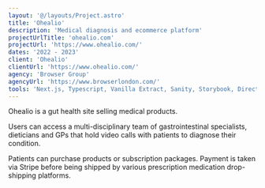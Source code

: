 ```yaml
---
layout: '@/layouts/Project.astro'
title: 'Ohealio'
description: 'Medical diagnosis and ecommerce platform'
projectUrlTitle: 'ohealio.com'
projectUrl: 'https://www.ohealio.com/'
dates: '2022 - 2023'
client: 'Ohealio'
clientUrl: 'https://www.ohealio.com/'
agency: 'Browser Group'
agencyUrl: 'https://www.browserlondon.com/'
tools: 'Next.js, Typescript, Vanilla Extract, Sanity, Storybook, Directus, TruePill, Segment  '
---
```


Ohealio is a gut health site selling medical products.

Users can access a multi-disciplinary team of gastrointestinal specialists, dieticians and GPs that hold video calls with patients to diagnose their condition.

Patients can purchase products or subscription packages. Payment is taken via Stripe before being shipped by various prescription medication drop-shipping platforms.
